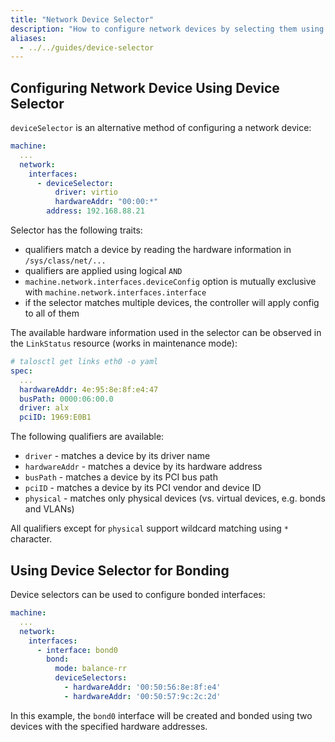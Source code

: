 ```yaml
---
title: "Network Device Selector"
description: "How to configure network devices by selecting them using hardware information"
aliases:
  - ../../guides/device-selector
---
```


## Configuring Network Device Using Device Selector

`deviceSelector` is an alternative method of configuring a network device:

```yaml
machine:
  ...
  network:
    interfaces:
      - deviceSelector:
          driver: virtio
          hardwareAddr: "00:00:*"
        address: 192.168.88.21
```

Selector has the following traits:

- qualifiers match a device by reading the hardware information in `/sys/class/net/...`
- qualifiers are applied using logical `AND`
- `machine.network.interfaces.deviceConfig` option is mutually exclusive with `machine.network.interfaces.interface`
- if the selector matches multiple devices, the controller will apply config to all of them

The available hardware information used in the selector can be observed in the `LinkStatus` resource (works in maintenance mode):

```yaml
# talosctl get links eth0 -o yaml
spec:
  ...
  hardwareAddr: 4e:95:8e:8f:e4:47
  busPath: 0000:06:00.0
  driver: alx
  pciID: 1969:E0B1
```

The following qualifiers are available:

- `driver` - matches a device by its driver name
- `hardwareAddr` - matches a device by its hardware address
- `busPath` - matches a device by its PCI bus path
- `pciID` - matches a device by its PCI vendor and device ID
- `physical` - matches only physical devices (vs. virtual devices, e.g. bonds and VLANs)

All qualifiers except for `physical` support wildcard matching using `*` character.

## Using Device Selector for Bonding

Device selectors can be used to configure bonded interfaces:

```yaml
machine:
  ...
  network:
    interfaces:
      - interface: bond0
        bond:
          mode: balance-rr
          deviceSelectors:
            - hardwareAddr: '00:50:56:8e:8f:e4'
            - hardwareAddr: '00:50:57:9c:2c:2d'
```

In this example, the `bond0` interface will be created and bonded using two devices with the specified hardware addresses.